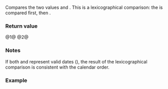 {{cpp/chrono/title|1=operator==,&lt;=&gt;{{small|(std::chrono::year_month_day_last)}}}}
{{cpp/chrono/year_month_day_last/navbar}}
{{dcl begin}}
{{dcl header|chrono}}
{{dcl|since=c++20|num=1|1=
constexpr bool operator==( const std::chrono::year_month_day_last&amp; x,
                           const std::chrono::year_month_day_last&amp; y ) noexcept;
}}
{{dcl|since=c++20|num=2|1=
constexpr std::strong_ordering
    operator&lt;=&gt;( const std::chrono::year_month_day_last&amp; x,
                 const std::chrono::year_month_day_last&amp; y ) noexcept;
}}
{{dcl end}}

Compares the two {{tt|year_month_day_last}} values {{c|x}} and {{c|y}}. This is a lexicographical comparison: the {{rlpf|accessors|year}} is compared first, then {{rlpf|accessors|month}}.

{{cpp/note synthesized compare}}

===Return value===
@1@ {{c|1=x.year() == y.year() &amp;&amp; x.month() == y.month()}}
@2@ {{c|1=x.year() &lt;=&gt; y.year() != 0 ? x.year() &lt;=&gt; y.year() : x.month() &lt;=&gt; y.month()}}

===Notes===
If both {{c|x}} and {{c|y}} represent valid dates ({{c|1=x.ok() &amp;&amp; y.ok() == true}}), the result of the lexicographical comparison is consistent with the calendar order.

===Example===
{{example
|code=
#include &lt;cassert&gt;
#include &lt;chrono&gt;
#include &lt;iostream&gt;

int main()
{
    auto ymdl1{11/std::chrono::last/2020};
    auto mdl{std::chrono::last/std::chrono::November};
    auto ymdl2{mdl/2020};
    assert(ymdl1 == ymdl2);

    ymdl1 -= std::chrono::months{2};
    ymdl2 -= std::chrono::months{1};
    assert(ymdl1 &lt; ymdl2);
}
}}

{{langlinks|de|es|ja|ru|zh}}